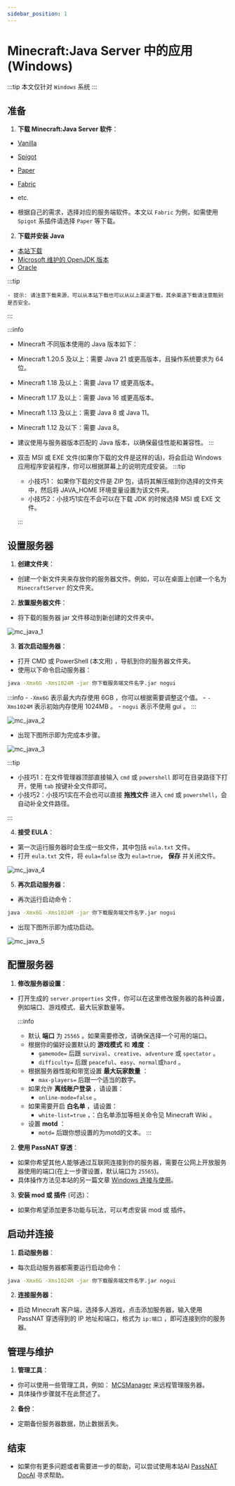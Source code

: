 ```yaml
---
sidebar_position: 1
---
```



# Minecraft:Java Server 中的应用(Windows)

:::tip
本文仅针对 `Windows` 系统
:::

## 准备

1. **下载 Minecraft:Java Server 软件**：

 - [Vanilla](https://www.minecraft.net/zh-hans/download/server/)
 - [Spigot](https://www.spigotmc.org/)
 - [Paper](https://papermc.io/downloads/paper/)
 - [Fabric](https://fabricmc.net/use/server/)
 - etc.

 - 根据自己的需求，选择对应的服务端软件。本文以 `Fabric` 为例，如需使用 `Spigot` 系插件请选择 `Paper` 等下载。

2. **下载并安装 Java**

 - [本站下载](http://doc.passnat.com/download)
 - [Microsoft 维护的 OpenJDK 版本](https://learn.microsoft.com/zh-cn/java/openjdk/download)
 - [Oracle](https://www.oracle.com/cn/java/technologies/downloads/#jdk17-windows)

 :::tip

    - 提示: 请注意下载来源，可以从本站下载也可以从以上渠道下载，其余渠道下载请注意甄别是否安全。

   :::

 :::info
   - Minecraft 不同版本使用的 Java 版本如下：

   - Minecraft 1.20.5 及以上：需要 Java 21 或更高版本，且操作系统要求为 64 位。
   - Minecraft 1.18 及以上：需要 Java 17 或更高版本。
   - Minecraft 1.17 及以上：需要 Java 16 或更高版本。
   - Minecraft 1.13 及以上：需要 Java 8 或 Java 11。
   - Minecraft 1.12 及以下：需要 Java 8。

   - 建议使用与服务器版本匹配的 Java 版本，以确保最佳性能和兼容性。
   :::

 - 双击 MSI 或 EXE 文件(如果你下载的文件是这样的话)，将会启动 Windows 应用程序安装程序，你可以根据屏幕上的说明完成安装。
 :::tip

   - 小技巧1： 如果你下载的文件是 ZIP 包，请将其解压缩到你选择的文件夹中，然后将 JAVA_HOME 环境变量设置为该文件夹。
   - 小技巧2：小技巧1实在不会可以在下载 JDK 的时候选择 MSI 或 EXE 文件。

   :::

## 设置服务器

1. **创建文件夹**：
 - 创建一个新文件夹来存放你的服务器文件。例如，可以在桌面上创建一个名为 `MinecraftServer` 的文件夹。

2. **放置服务器文件**：
 - 将下载的服务器 jar 文件移动到新创建的文件夹中。


 <img src={mc_java_1} alt="mc_java_1"/>


3. **首次启动服务器**：
 - 打开 CMD 或 PowerShell (本文用) ，导航到你的服务器文件夹。
 - 使用以下命令启动服务器：
  ```cmd
  java -Xmx6G -Xms1024M -jar 你下载服务端文件名字.jar nogui
   ```
  :::info
    - `-Xmx6G` 表示最大内存使用 6GB ，你可以根据需要调整这个值。
    - `-Xms1024M` 表示初始内存使用 1024MB 。
    - `nogui` 表示不使用 gui 。
   :::


  <img src={mc_java_2} alt="mc_java_2"/>

  - 出现下图所示即为完成本步骤。

   <img src={mc_java_3} alt="mc_java_3"/>
  
  :::tip

   - 小技巧1：在文件管理器顶部直接输入 `cmd` 或 `powershell` 即可在目录路径下打开，使用 `tab` 按键补全文件即可。
   - 小技巧2：小技巧1实在不会也可以直接 **拖拽文件** 进入 `cmd` 或 `powershell`，会自动补全文件路径。

   :::


4. **接受 EULA**：
 - 第一次运行服务器时会生成一些文件，其中包括 `eula.txt` 文件。
 - 打开 `eula.txt` 文件，将 `eula=false` 改为 `eula=true`， __保存__ 并关闭文件。
   
   
 <img src={mc_java_4} alt="mc_java_4"/>

5. **再次启动服务器**：
 - 再次运行启动命令：
  ```cmd
  java -Xmx6G -Xms1024M -jar 你下载服务端文件名字.jar nogui
   ```
 - 出现下图所示即为成功启动。


 <img src={mc_java_5} alt="mc_java_5"/>

## 配置服务器

1. **修改服务器设置**：
 - 打开生成的 `server.properties` 文件，你可以在这里修改服务器的各种设置，例如端口、游戏模式、最大玩家数量等。

   :::info
   - 默认 __端口__ 为 `25565` 。如果需要修改，请确保选择一个可用的端口。
   - 根据你的偏好设置默认的 __游戏模式__ 和 __难度__ ：
      - `gamemode=` 后跟 `survival`、`creative`、`adventure` 或 `spectator` 。
      - `difficulty=` 后跟 `peaceful`、`easy`、`normal`或`hard` 。
   - 根据服务器性能和带宽设置 __最大玩家数量__ ：
      - `max-players=` 后跟一个适当的数字。
   - 如果允许 __离线账户登录__ ，请设置：
      - `online-mode=false` 。
   - 如果需要开启 __白名单__ ，请设置：
      - `white-list=true` ，：白名单添加等相关命令见 Minecraft Wiki 。
   - 设置 __motd__ ：
      - `motd=` 后跟你想设置的为motd的文本。
   :::

2. **使用 PassNAT 穿透**：
 - 如果你希望其他人能够通过互联网连接到你的服务器，需要在公网上开放服务器使用的端口(在上一步骤设置，默认端口为 `25565`)。
 - 具体操作方法见本站的另一篇文章 [Windows 连接与使用](../connection/windows)。

3. **安装 mod 或 插件** (可选)：
 - 如果你希望添加更多功能与玩法，可以考虑安装 mod 或 插件。
   
## 启动并连接

1. **启动服务器**：
 - 每次启动服务器都需要运行启动命令：
  ```cmd
  java -Xmx6G -Xms1024M -jar 你下载服务端文件名字.jar nogui
   ```

2. **连接服务器**：
 - 启动 Minecraft 客户端，选择多人游戏，点击添加服务器，输入使用 PassNAT 穿透得到的 IP 地址和端口，格式为 `ip:端口` ，即可连接到你的服务器。

## 管理与维护

1. **管理工具**：
  - 你可以使用一些管理工具，例如： [MCSManager](https://github.com/MCSManager/MCSManager) 来远程管理服务器。
  - 具体操作步骤就不在此赘述了。
2. **备份**：
  - 定期备份服务器数据，防止数据丢失。

## 结束
 - 如果你有更多问题或者需要进一步的帮助，可以尝试使用本站AI [PassNAT DocAI](/aipage) 寻求帮助。